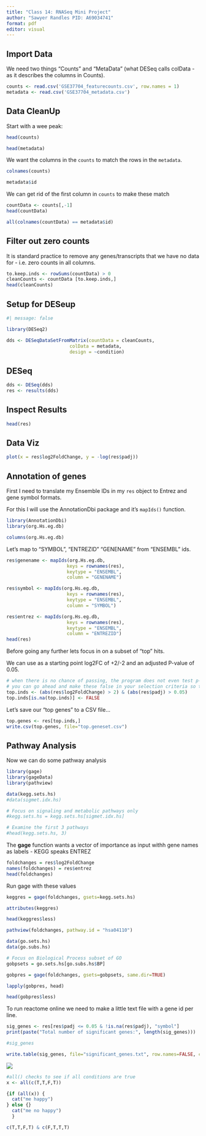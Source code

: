 ```yaml
---
title: "Class 14: RNASeq Mini Project"
author: "Sawyer Randles PID: A69034741"
format: pdf
editor: visual
---
```


## Import Data

We need two things "Counts" and "MetaData" (what DESeq calls colData - as it describes the columns in Counts).

```r
counts <- read.csv('GSE37704_featurecounts.csv', row.names = 1)
metadata <- read.csv('GSE37704_metadata.csv')

```

## Data CleanUp

Start with a wee peak:

```r
head(counts)
```

```r
head(metadata)
```

We want the columns in the `counts` to match the rows in the `metadata`.

```r
colnames(counts)
```

```r
metadata$id
```

We can get rid of the first column in `counts` to make these match

```r
countData <- counts[,-1]
head(countData)
```

```r
all(colnames(countData) == metadata$id)
```

## Filter out zero counts

It is standard practice to remove any genes/transcripts that we have no data for - i.e. zero counts in all columns.

```r
to.keep.inds <- rowSums(countData) > 0
cleanCounts <- countData [to.keep.inds,]
head(cleanCounts)
```

## Setup for DESeup

```r
#| message: false

library(DESeq2)
```

```r
dds <- DESeqDataSetFromMatrix(countData = cleanCounts,
                       colData = metadata,
                       design = ~condition)
```

## DESeq

```r
dds <- DESeq(dds)
res <- results(dds)
```

## Inspect Results

```r
head(res)
```

## Data Viz

```r
plot(x = res$log2FoldChange, y = -log(res$padj))
```

## Annotation of genes

First I need to translate my Ensemble IDs in my `res` object to Entrez and gene symbol formats.

For this I will use the AnnotationDbi package and it's `mapIds()` function.

```r
library(AnnotationDbi)
library(org.Hs.eg.db)
```

```r
columns(org.Hs.eg.db)
```

Let's map to "SYMBOL", "ENTREZID" "GENENAME" from "ENSEMBL" ids.

```r
res$genename <- mapIds(org.Hs.eg.db,
                      keys = rownames(res),
                      keytype = "ENSEMBL",
                      column = "GENENAME")

res$symbol <- mapIds(org.Hs.eg.db,
                      keys = rownames(res),
                      keytype = "ENSEMBL",
                      column = "SYMBOL")

res$entrez <- mapIds(org.Hs.eg.db,
                      keys = rownames(res),
                      keytype = "ENSEMBL",
                      column = "ENTREZID")
head(res)
```

Before going any further lets focus in on a subset of "top" hits.

We can use as a starting point log2FC of +2/-2 and an adjusted P-value of 0.05.

```r
# when there is no chance of passing, the program does not even test p-vlaues that are already too large
# you can go ahead and make these false in your selection criteria so they are excluded
top.inds <- (abs(res$log2FoldChange) > 2) & (abs(res$padj) > 0.05)
top.inds[is.na(top.inds)] <- FALSE
```

Let's save our "top genes" to a CSV file...

```r
top.genes <- res[top.inds,]
write.csv(top.genes, file="top.geneset.csv")
```

## Pathway Analysis

Now we can do some pathway analysis

```r
library(gage)
library(gageData)
library(pathview)

data(kegg.sets.hs)
#data(sigmet.idx.hs)

# Focus on signaling and metabolic pathways only
#kegg.sets.hs = kegg.sets.hs[sigmet.idx.hs]

# Examine the first 3 pathways
#head(kegg.sets.hs, 3)
```

The **gage** function wants a vector of importance as input withh gene names as labels - KEGG speaks ENTREZ

```r
foldchanges = res$log2FoldChange
names(foldchanges) = res$entrez
head(foldchanges)
```

Run gage with these values

```r
keggres = gage(foldchanges, gsets=kegg.sets.hs)
```

```r
attributes(keggres)
```

```r
head(keggres$less)
```

```r
pathview(foldchanges, pathway.id = "hsa04110")
```

```r
data(go.sets.hs)
data(go.subs.hs)

# Focus on Biological Process subset of GO
gobpsets = go.sets.hs[go.subs.hs$BP]

gobpres = gage(foldchanges, gsets=gobpsets, same.dir=TRUE)

lapply(gobpres, head)
```

```r
head(gobpres$less)
```

To run reactome online we need to make a little text file with a gene id per line.

```r
sig_genes <- res[res$padj <= 0.05 & !is.na(res$padj), "symbol"]
print(paste("Total number of significant genes:", length(sig_genes)))
```

```r
#sig_genes
```

```r
write.table(sig_genes, file="significant_genes.txt", row.names=FALSE, col.names=FALSE, quote=FALSE)
```

![](PathwaysOverview.png)

```r
#all() checks to see if all conditions are true
x <- all(c(T,T,F,T))

{if (all(x)) {
  cat("me happy")
} else {}
  cat("me no happy")
  }
```

```r
c(T,T,F,T) & c(F,T,T,T)
```
